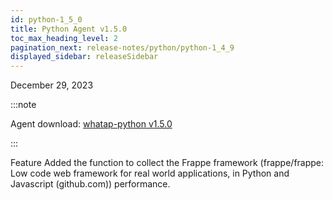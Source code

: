```yaml
---
id: python-1_5_0
title: Python Agent v1.5.0
toc_max_heading_level: 2
pagination_next: release-notes/python/python-1_4_9
displayed_sidebar: releaseSidebar
---
```


December 29, 2023

:::note

Agent download: [whatap-python v1.5.0](https://pypi.org/project/whatap-python/1.5.0/)

:::

<Status>Feature</Status> Added the function to collect the Frappe framework (<Link to="https://github.com/frappe/frappe">frappe/frappe: Low code web framework for real world applications, in Python and Javascript (github.com)</Link>) performance.
